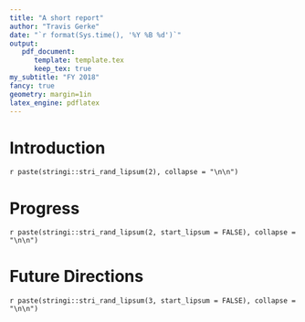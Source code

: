 ```yaml
---
title: "A short report"
author: "Travis Gerke"
date: "`r format(Sys.time(), '%Y %B %d')`"
output: 
   pdf_document: 
      template: template.tex
      keep_tex: true
my_subtitle: "FY 2018"
fancy: true
geometry: margin=1in
latex_engine: pdflatex
---
```

   
# Introduction

`r paste(stringi::stri_rand_lipsum(2), collapse = "\n\n")`

# Progress

`r paste(stringi::stri_rand_lipsum(2, start_lipsum = FALSE), collapse = "\n\n")`

# Future Directions

`r paste(stringi::stri_rand_lipsum(3, start_lipsum = FALSE), collapse = "\n\n")`
